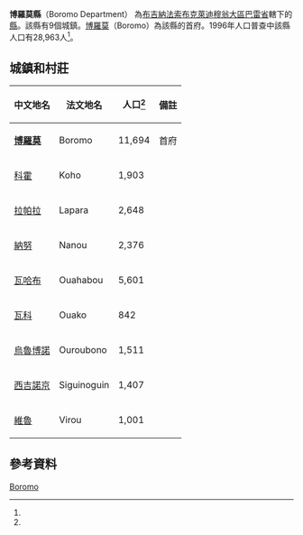 {{Infobox settlement
|name = 博羅莫縣
|settlement_type = [[巴雷省|巴雷省]][[縣_(布基納法索)|縣份]]
|native_name = Boromo Department
|nickname = 
|image_skyline = 
|image_size = 
|image_caption =
|image_flag = 
|image_seal = 
|seal_size =
|image_map = 
|map_caption = 
|pushpin_map = Burkina Faso
|pushpin_map_caption = 
|coordinates_region = 
|subdivision_type = 國家
|subdivision_name = {{flag|Burkina Faso}}
|subdivision_type1 = 大區
|subdivision_name1 = [[布克萊迪穆翁大區|布克萊迪穆翁大區]]
|subdivision_type2 = [[布吉納法索行政區劃|省]]
|subdivision_name2 = [[巴雷省|巴雷省]]
|subdivision_type3 = 首府
|subdivision_name3 = [[博羅莫|博羅莫]]
|leader_title = 
|leader_name = 
|established_title = 
|established_date = 
|area_total_km2 = 
|population_as_of = 1996
|population_footnotes =<ref name=IC>[http://www.inforoute-communale.gov.bf/list_vill/bm.htm Burkinabé government inforoute communale] {{webarchive|url=https://web.archive.org/web/20080124133758/http://www.inforoute-communale.gov.bf/list_vill/bm.htm |date=2008-01-24 }}</ref>
|population_total = 28,963
|population_density_km2 =
|population_blank1_title = 民族
|population_blank1 = 
|timezone =GMT
|coordinates_display = inline,title
|utc_offset = +0
|latd=11
|latm=45
|lats=00
|latNS=N
|longd=2
|longm=55
|longs=00
|longEW=W
|website = 
}}

'''博羅莫縣'''（Boromo Department） 為[[布吉納法索|布吉納法索]][[布克萊迪穆翁大區|布克萊迪穆翁大區]][[巴雷省|巴雷省]]轄下的[[縣_(布吉納法索)|縣]]。該縣有9個城鎮。[[博羅莫|博羅莫]]（Boromo）為該縣的首府。1996年人口普查中該縣人口有28,963人<ref name=IC/>。

==城鎮和村莊==
{| class="wikitable sortable" style="text-align: center"
|- bgcolor=#EEEEEE
! 中文地名
! 法文地名
! 人口<ref name=IC/>
! 備註
|-
| '''[[博羅莫|博羅莫]]'''
| Boromo
| 11,694
| 首府
|-
| [[科霍_(布吉納法索)|科霍]]
| Koho
| 1,903
|
|-
| [[拉帕拉_(布吉納法索)|拉帕拉]]
| Lapara
| 2,648
|
|-
| [[納努|納努]]
| Nanou
| 2,376
|
|-
| [[瓦哈布|瓦哈布]]
| Ouahabou
| 5,601
|
|-
| [[瓦科|瓦科]]
| Ouako
| 842
|
|-
| [[烏魯博諾|烏魯博諾]]
| Ouroubono
| 1,511
|
|-
| [[西吉諾京|西吉諾京]]
| Siguinoguin
| 1,407
|
|-
| [[維魯|維魯]]
| Virou
| 1,001
|
|}

==參考資料==
{{Reflist}}

{{巴雷省}}

[[Category:巴雷省縣份|Boromo]]

{{BurkinaFaso-geo-stub}}